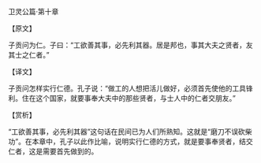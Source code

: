 

卫灵公篇·第十章

【原文】

子贡问为仁。子曰：“工欲善其事，必先利其器。居是邦也，事其大夫之贤者，友其士之仁者。”

【译文】

子贡问怎样实行仁德。孔子说：“做工的人想把活儿做好，必须首先使他的工具锋利。住在这个国家，就要事奉大夫中的那些贤者，与士人中的仁者交朋友。”

【赏析】

“工欲善其事，必先利其器”这句话在民间已为人们所熟知。这就是“磨刀不误砍柴功”。在本章中，孔子以此作比喻，说明实行仁德的方式，就是要事奉贤者，结交仁者，这是需要首先做到的。

